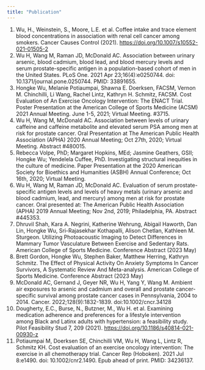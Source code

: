 ---
title: "Publication"
---

1.  Wu, H., Weinstein, S., Moore, L.E. et al. Coffee intake and trace element blood concentrations in association with renal cell cancer among smokers. Cancer Causes Control (2021). <https://doi.org/10.1007/s10552-021-01505-2>
2.  Wu H, Wang M, Raman JD, McDonald AC. Association between urinary arsenic, blood cadmium, blood lead, and blood mercury levels and serum prostate-specific antigen in a population-based cohort of men in the United States. PLoS One. 2021 Apr 23;16(4):e0250744. doi: 10.1371/journal.pone.0250744. PMID: 33891655.
3.  Hongke Wu, Melanie Potiaumpai, Shawna E. Doerksen, FACSM, Vernon M. Chinchilli, Li Wang, Rachel Lintz, Kathryn H. Schmitz, FACSM. Cost Evaluation of An Exercise Oncology Intervention: The ENACT Trial. Poster Presentation at the American College of Sports Medicine (ACSM) 2021 Annual Meeting. June 1-5, 2021; Virtual Meeting. #3715.
4.  Wu H, Wang M, McDonald AC. Association between levels of urinary caffeine and caffeine metabolite and elevated serum PSA among men at risk for prostate cancer. Oral Presentation at The American Public Health Association (APHA) 2020 Annual Meeting; Oct 27th, 2020; Virtual Meeting. Abstract #480015.
5.  Rebecca Volpe, PhD; Margaret Hopkins, MEd; Jasmine Geathers, GSII; Hongke Wu; Yendelela Cuffee, PhD. Investigating structural inequities in the culture of medicine. Paper Presentation at the 2020 American Society for Bioethics and Humanities (ASBH) Annual Conference; Oct 16th, 2020; Virtual Meeting.
6.  Wu H, Wang M, Raman JD, McDonald AC. Evaluation of serum prostate-specific antigen levels and levels of heavy metals (urinary arsenic and blood cadmium, lead, and mercury) among men at risk for prostate cancer. Oral presented at: The American Public Health Association (APHA) 2019 Annual Meeting; Nov 2nd, 2019; Philadelphia, PA. Abstract #445353.
7.  Dhruvil Shah, Kara A. Negrini, Katherine Wehrung, Abigail Haworth, Dan Lin, Hongke Wu, Sri-Rajasekhar Kothapalli, Alison Chetlan, Kathleen M. Sturgeon. Utilizing Photoacoustic Imaging to Detect Differences in Mammary Tumor Vasculature Between Exercise and Sedentary Rats. American College of Sports Medicine. Conference Abstract (2023 May)
8.  Brett Gordon, Hongke Wu, Stephen Baker, Matthew Herring, Kathryn Schmitz. The Effect of Physical Activity On Anxiety Symptoms In Cancer Survivors, A Systematic Review And Meta-analysis. American College of Sports Medicine. Conference Abstract (2023 May)
9.  McDonald AC, Gernand J, Geyer NR, Wu H, Yang Y, Wang M. Ambient air exposures to arsenic and cadmium and overall and prostate cancer-specific survival among prostate cancer cases in Pennsylvania, 2004 to 2014. Cancer. 2022;128(9):1832-1839. doi:10.1002/cncr.34128
10. Dougherty, E.C., Burse, N., Butzner, M., Wu H. et al. Examining medication adherence and preferences for a lifestyle intervention among Black and Latinx adults with hypertension: a feasibility study. Pilot Feasibility Stud 7, 209 (2021). <https://doi.org/10.1186/s40814-021-00930-z>
11. Potiaumpai M, Doerksen SE, Chinchilli VM, Wu H, Wang L, Lintz R, Schmitz KH. Cost evaluation of an exercise oncology intervention: The exercise in all chemotherapy trial. Cancer Rep (Hoboken). 2021 Jul 8:e1490. doi: 10.1002/cnr2.1490. Epub ahead of print. PMID: 34236137.

